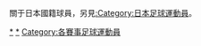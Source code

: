 關于日本國籍球員，另見[[:Category:日本足球運動員|:Category:日本足球運動員]]。

[[Category:日本職業足球聯賽|*]]
[[Category:效力日本俱乐部的球员|*]]
[[Category:各賽事足球運動員|Category:各賽事足球運動員]]